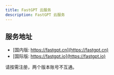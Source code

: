 ```yaml
---
title: FastGPT 云服务
description: FastGPT 云服务
---
```


## 服务地址

- [国内版: https://fastgpt.cn](https://fastgpt.cn)
- [国际版: https://fastgpt.io](https://fastgpt.io)

请按需注册，两个版本账号不互通。
